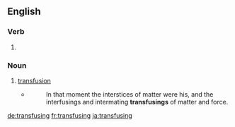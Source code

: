 ==English==

===Verb===
{{head|en}}

# {{present participle of|transfuse|lang=en}}

===Noun===
{{en-noun}}

# [[transfusion]]
#* {{w|Jack London}}
#*: In that moment the interstices of matter were his, and the interfusings and intermating '''transfusings''' of matter and force.

[[de:transfusing]]
[[fr:transfusing]]
[[ja:transfusing]]